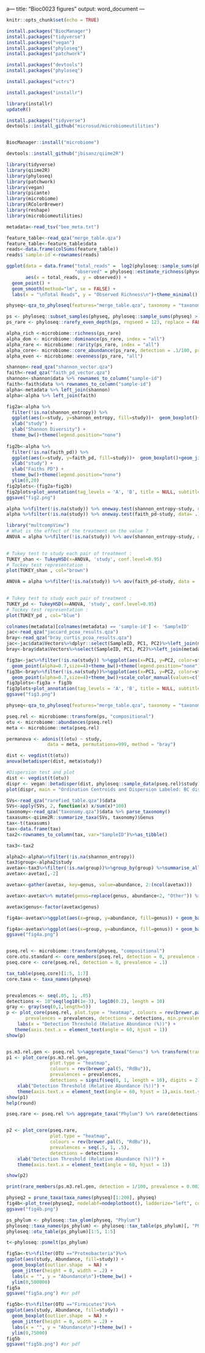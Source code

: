 a---
title: "Bioc0023 figures"
output: word_document
---

```{r setup, include=FALSE}
knitr::opts_chunk$set(echo = TRUE)
```


```{r}
install.packages("BiocManager")
install.packages("tidyverse")
install.packages("vegan")
install.packages("phyloseq")
install.packages("patchwork")
```
```{r}
install.packages("devtools")
install.packages("phyloseq")
```
```{r}
install.packages("vctrs")
```
```{r}
install.packages("installr")
```
```{r}
library(installr)
updateR()
```

```{r}
install.packages("tidyverse")
devtools::install_github("microsud/microbiomeutilities")
```
```{r}

```

```{r}
BiocManager::install("microbiome")
```
```{r}
devtools::install_github("jbisanz/qiime2R")
```
```{r}
library(tidyverse)
library(qiime2R)
library(phyloseq)
library(patchwork)
library(vegan)
library(picante)
library(microbiome)
library(RColorBrewer)
library(reshape)
library(microbiomeutilities)
```
```{r}
metadata<-read_tsv("bee_meta.txt")
```
```{r}
feature_table<-read_qza("merge_table.qza")
feature_table<-feature_table$data
reads<-data.frame(colSums(feature_table))
reads$`sample-id`<-rownames(reads)
```
```{r}
ggplot(data = data.frame("total_reads" =  log2(phyloseq::sample_sums(physeq)),
                         "observed" = phyloseq::estimate_richness(physeq, measures = "Observed")[, 1]),
       aes(x = total_reads, y = observed)) +
  geom_point() +
  geom_smooth(method="lm", se = FALSE) +
  labs(x = "\nTotal Reads", y = "Observed Richness\n")+theme_minimal()
```
```{r}
physeq<-qza_to_phyloseq(features="merge_table.qza", taxonomy = "taxonomy.qza", tree = "rooted-tree.qza", metadata="bee_meta.txt")
```
```{r}
ps <- phyloseq::subset_samples(physeq, phyloseq::sample_sums(physeq) > 2000)
ps_rare <- phyloseq::rarefy_even_depth(ps, rngseed = 123, replace = FALSE)
```
```{r}
alpha_rich <-microbiome::richness(ps_rare)
alpha_dom <- microbiome::dominance(ps_rare, index = "all")
alpha_rare <- microbiome::rarity(ps_rare, index = "all")
alpha_core<- microbiome::core_abundance(ps_rare, detection = .1/100, prevalence = 50/100)
alpha_even <- microbiome::evenness(ps_rare, "all")
```
```{r}
shannon<-read_qza("shannon_vector.qza")
faith<-read_qza("faith_pd_vector.qza")
shannon<-shannon$data %>% rownames_to_column("sample-id")
faith<-faith$data %>% rownames_to_column("sample-id")
alpha<-metadata %>% left_join(shannon)
alpha<-alpha %>% left_join(faith)
```
```{r}
fig2a<-alpha %>%
  filter(!is.na(shannon_entropy)) %>%
  ggplot(aes(x=study, y=shannon_entropy, fill=study))+  geom_boxplot()+geom_jitter(size=1)+
  xlab("study") +
  ylab("Shannon Diversity") +
  theme_bw()+theme(legend.position="none") 
  
fig2b<-alpha %>%
  filter(!is.na(faith_pd)) %>%
  ggplot(aes(x=study, y=faith_pd, fill=study))+  geom_boxplot()+geom_jitter(size=1)+
  xlab("study") +
  ylab("Faiths PD") +
  theme_bw()+theme(legend.position="none") 
  ylim(0,20)
fig2plots<-(fig2a+fig2b)
fig2plots+plot_annotation(tag_levels = 'A', 'B', title = NULL, subtitle = NULL)
ggsave("fig2.png")
```
```{r}
alpha %>%filter(!is.na(study)) %>% oneway.test(shannon_entropy~study, data= .) 
alpha %>%filter(!is.na(study)) %>% oneway.test(faith_pd~study, data= .)

library("multcompView")
# What is the effect of the treatment on the value ?
ANOVA = alpha %>%filter(!is.na(study)) %>% aov(shannon_entropy~study, data = .)

 
# Tukey test to study each pair of treatment :
TUKEY_shan <- TukeyHSD(x=ANOVA, 'study', conf.level=0.95)
# Tuckey test representation :
plot(TUKEY_shan , col="brown")

ANOVA = alpha %>%filter(!is.na(study)) %>% aov(faith_pd~study, data = .)

 
# Tukey test to study each pair of treatment :
TUKEY_pd <- TukeyHSD(x=ANOVA, 'study', conf.level=0.95)
# Tuckey test representation :
plot(TUKEY_pd , col="blue")


```
```{r}
colnames(metadata)[colnames(metadata) == 'sample-id'] <- 'SampleID'
jac<-read_qza("jaccard_pcoa_results.qza")
bray<-read_qza("bray_curtis_pcoa_results.qza")
jac<-jac$data$Vectors%>%dplyr::select(SampleID, PC1, PC2)%>%left_join(metadata)
bray<-bray$data$Vectors%>%select(SampleID, PC1, PC2)%>%left_join(metadata)
```
```{r}
fig3a<-jac%>%filter(!is.na(study)) %>%ggplot(aes(x=PC1, y=PC2, color=study, shape=study)) +
  geom_point(alpha=0.7,size=4)+theme_bw()+theme(legend.position="none")+scale_color_manual(values=c("blue", "red", "black", "grey"))
fig3b<-bray%>%filter(!is.na(study))%>%ggplot(aes(x=PC1, y=PC2, color=study, shape=study)) +
  geom_point(alpha=0.7,size=4)+theme_bw()+scale_color_manual(values=c("blue", "red", "black", "grey"))
fig3plots<-fig3a + fig3b
fig3plots+plot_annotation(tag_levels = 'A', 'B', title = NULL, subtitle = NULL)
ggsave("fig3.png")
```
```{r}
physeq<-qza_to_phyloseq(features="merge_table.qza", taxonomy = "taxonomy.qza", tree = "rooted-tree.qza", metadata="bee_meta.txt")

```
```{r}
pseq.rel <- microbiome::transform(ps, "compositional")
otu <- microbiome::abundances(pseq.rel)
meta <- microbiome::meta(pseq.rel)
```
```{r}
permanova <- adonis(t(otu) ~ study,
               data = meta, permutations=999, method = "bray")
```
```{r}
dist <- vegdist(t(otu))
anova(betadisper(dist, meta$study))
```
```{r}
#Dispersion test and plot
dist <- vegdist(t(otu))
dispr <- vegan::betadisper(dist, phyloseq::sample_data(pseq.rel)$study)
plot(dispr, main = "Ordination Centroids and Dispersion Labeled: BC distance", sub = "")
```
```{r}
SVs<-read_qza("rarefied_table.qza")$data
SVs<-apply(SVs, 2, function(x) x/sum(x)*100)
taxonomy<-read_qza("taxonomy.qza")$data %>% parse_taxonomy()
taxasums<-qiime2R::summarize_taxa(SVs, taxonomy)$Genus
tax<-t(taxasums)
tax<-data.frame(tax)
tax2<-rownames_to_column(tax, var="SampleID")%>%as_tibble()
```
```{r}
tax3<-tax2
```
```{r}
alpha2<-alpha%>%filter(!is.na(shannon_entropy))
tax3$group<-alpha2$study
avetax<-tax3%>%filter(!is.na(group))%>%group_by(group) %>%summarise_all(mean, na.rm=TRUE)
avetax<-avetax[,-2]
```
```{r}
avetax<-gather(avetax, key=genus, value=abundance, 2:(ncol(avetax)))
```
```{r}
avetax<-avetax%>% mutate(genus=replace(genus, abundance<2, "Other")) %>% as.data.frame()
```
```{r}
avetax$genus<-factor(avetax$genus)
```
```{r}
fig4a<-avetax%>%ggplot(aes(x=group, y=abundance, fill=genus)) + geom_bar(stat="identity")+theme_bw()+scale_y_continuous(limits = c(0, 104), expand = c(0,0))+theme(legend.position="none")
```
```{r}
fig4a<-avetax%>%ggplot(aes(x=group, y=abundance, fill=genus)) + geom_bar(stat="identity")+theme_bw()+scale_y_continuous(limits = c(0, 104), expand = c(0,0))+scale_fill_manual(values=c("#A6CEE3", "#1F78B4", "#B2DF8A", "#33A02C", "#FB9A99", "#E31A1C", "#FDBF6F", "#FF7F00" ,"#CAB2D6","#999999", "red", "grey", "blue", "firebrick"))
ggsave("fig4a.png")

```
```{r}


```
```{r}
pseq.rel <- microbiome::transform(physeq, "compositional")
core.otu.standard <- core_members(pseq.rel, detection = 0, prevalence = 10/100)
pseq.core <- core(pseq.rel, detection = 0, prevalence = .1)

tax_table(pseq.core)[1:5, 1:7]
core.taxa <- taxa_names(physeq)


prevalences <- seq(.05, 1, .05)
detections <- 10^seq(log10(1e-3), log10(0.2), length = 10)
gray <- gray(seq(0,1,length=5))
p <- plot_core(pseq.rel, plot.type = "heatmap", colours = rev(brewer.pal(5, "Spectral")),
       prevalences = prevalences, detections = detections, min.prevalence = 0.1) +
    labs(x = "Detection Threshold (Relative Abundance (%))") +
   theme(axis.text.x = element_text(angle = 60, hjust = 1))
show(p)



```
```{r}
ps.m3.rel.gen <- pseq.rel %>%aggregate_taxa("Genus") %>% transform(transform = "compositional")
p1 <- plot_core(ps.m3.rel.gen, 
                plot.type = "heatmap", 
                colours = rev(brewer.pal(5, "RdBu")),
                prevalences = prevalences, 
                detections = signif(seq(0, 1, length = 10), digits = 2), min.prevalence = .15)+
    xlab("Detection Threshold (Relative Abundance (%))") + 
    theme(axis.text.x = element_text(angle = 60, hjust = 1),axis.text.y = element_text(face="italic"))
show(p1)
help(round)
```
```{r}
pseq.rare <- pseq.rel %>% aggregate_taxa("Phylum") %>% rare(detections, prevalence = 0.1, include.lowest = FALSE) %>% transform(transform = "compositional")


p2 <- plot_core(pseq.rare, 
                plot.type = "heatmap", 
                colours = rev(brewer.pal(5, "RdBu")),
                prevalences = seq(.5, 1, .5), 
                detections = detections)+
    xlab("Detection Threshold (Relative Abundance (%))") + 
    theme(axis.text.x = element_text(angle = 60, hjust = 1))

show(p2)

print(rare_members(ps.m3.rel.gen, detection = 1/100, prevalence = 0.0025,  include.lowest = FALSE))
```


```{r}
physeq2 = prune_taxa(taxa_names(physeq)[1:200], physeq)
fig4b<-plot_tree(physeq2, nodelabf=nodeplotboot(), ladderize="left", color="Class")
ggsave("fig4b.png")
```
```{r}
ps_phylum <- phyloseq::tax_glom(physeq, "Phylum")
phyloseq::taxa_names(ps_phylum) <- phyloseq::tax_table(ps_phylum)[, "Phylum"]
phyloseq::otu_table(ps_phylum)[1:5, 1:5]
```
```{r}
t<-phyloseq::psmelt(ps_phylum)
```
```{r}
fig5a<-t%>%filter(OTU =="Proteobacteria")%>%
ggplot(aes(study, Abundance, fill=study)) +
  geom_boxplot(outlier.shape  = NA) +
  geom_jitter(height = 0, width = .2) +
  labs(x = "", y = "Abundance\n")+theme_bw() +
  ylim(0,500000)
fig5a
ggsave("fig5a.png") #or pdf
```
```{r}
fig5b<-t%>%filter(OTU =="Firmicutes")%>%
ggplot(aes(study, Abundance, fill=study)) +
  geom_boxplot(outlier.shape  = NA) +
  geom_jitter(height = 0, width = .2) +
  labs(x = "", y = "Abundance\n")+theme_bw() +
  ylim(0,75000)
fig5b
ggsave("fig5b.png") #or pdf
```